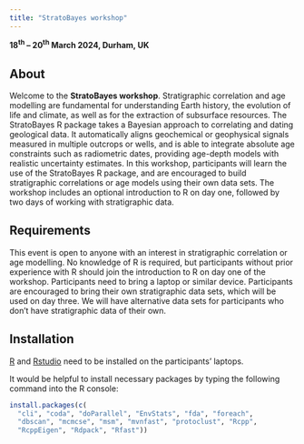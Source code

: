 ```yaml
---
title: "StratoBayes workshop"
---
```


**18^th^ -- 20^th^ March 2024, Durham, UK**

## About

Welcome to the **StratoBayes workshop**. Stratigraphic correlation and age modelling are fundamental for understanding Earth history, the evolution of life and climate, as well as for the extraction of subsurface resources. The StratoBayes R package takes a Bayesian approach to correlating and dating geological data. It automatically aligns geochemical or geophysical signals measured in multiple outcrops or wells, and is able to integrate absolute age constraints such as radiometric dates, providing age-depth models with realistic uncertainty estimates. In this workshop, participants will learn the use of the StratoBayes R package, and are encouraged to build stratigraphic correlations or age models using their own data sets. The workshop includes an optional introduction to R on day one, followed by two days of working with stratigraphic data.

## Requirements

This event is open to anyone with an interest in stratigraphic correlation or age modelling. No knowledge of R is required, but participants without prior experience with R should join the introduction to R on day one of the workshop. Participants need to bring a laptop or similar device. Participants are encouraged to bring their own stratigraphic data sets, which will be used on day three. We will have alternative data sets for participants who don't have stratigraphic data of their own.

## Installation

[R](https://www.r-project.org/) and [Rstudio](https://posit.co/downloads/) need to be installed on the participants' laptops.

It would be helpful to install necessary packages by typing the following command into the R console:

``` r
install.packages(c(
  "cli", "coda", "doParallel", "EnvStats", "fda", "foreach",
  "dbscan", "mcmcse", "msm", "mvnfast", "protoclust", "Rcpp",
  "RcppEigen", "Rdpack", "Rfast"))
```
